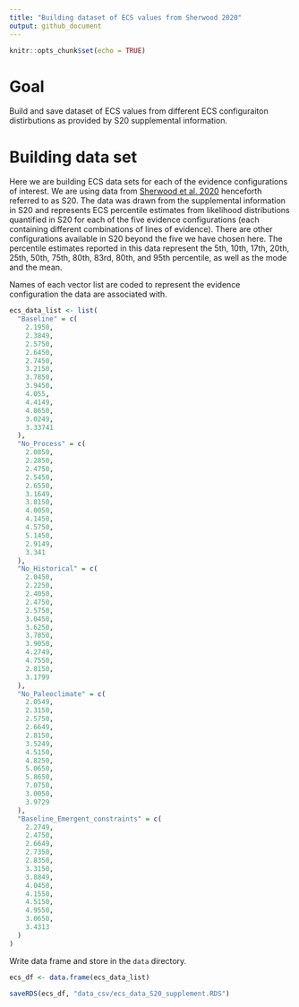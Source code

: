 ```yaml
---
title: "Building dataset of ECS values from Sherwood 2020"
output: github_document
---
```


```r
knitr::opts_chunk$set(echo = TRUE)
```

# Goal 

Build and save dataset of ECS values from different ECS configuraiton distirbutions as provided by S20 supplemental information.

# Building data set

Here we are building ECS data sets for each of the evidence configurations of interest. We are using data from [Sherwood et al. 2020](https://agupubs.onlinelibrary.wiley.com/doi/full/10.1029/2019RG000678) henceforth referred to as S20. The data was drawn from the supplemental information in S20 and represents ECS percentile estimates from likelihood distributions quantified in S20 for each of the five evidence configurations (each containing different combinations of lines of evidence). There are other configurations available in S20 beyond the five we have chosen here. The percentile estimates reported in this data represent the 5th, 10th, 17th, 20th, 25th, 50th, 75th, 80th, 83rd, 80th, and 95th percentile, as well as the mode and the mean. 

Names of each vector list are coded to represent the evidence configuration the data are associated with.

```r
ecs_data_list <- list(
  "Baseline" = c(
    2.1950,
    2.3849,
    2.5750,
    2.6450,
    2.7450,
    3.2150,
    3.7850,
    3.9450,
    4.055,
    4.4149,
    4.8650,
    3.0249,
    3.33741
  ),
  "No_Process" = c(
    2.0850,
    2.2850,
    2.4750,
    2.5450,
    2.6550,
    3.1649,
    3.8150,
    4.0050,
    4.1450,
    4.5750,
    5.1450,
    2.9149,
    3.341
  ),
  "No_Historical" = c(
    2.0450,
    2.2250,
    2.4050,
    2.4750,
    2.5750,
    3.0450,
    3.6250,
    3.7850,
    3.9050,
    4.2749,
    4.7550,
    2.8150,
    3.1799
  ),
  "No_Paleoclimate" = c(
    2.0549,
    2.3150,
    2.5750,
    2.6649,
    2.8150,
    3.5249,
    4.5150,
    4.8250,
    5.0650,
    5.8650,
    7.0750,
    3.0050,
    3.9729
  ),
  "Baseline_Emergent_constraints" = c(
    2.2749,
    2.4750,
    2.6649,
    2.7350,
    2.8350,
    3.3150,
    3.8849,
    4.0450,
    4.1550,
    4.5150,
    4.9550,
    3.0650,
    3.4313
  )
)
```

Write data frame and store in the `data` directory.

```r
ecs_df <- data.frame(ecs_data_list)

saveRDS(ecs_df, "data_csv/ecs_data_S20_supplement.RDS")
```
